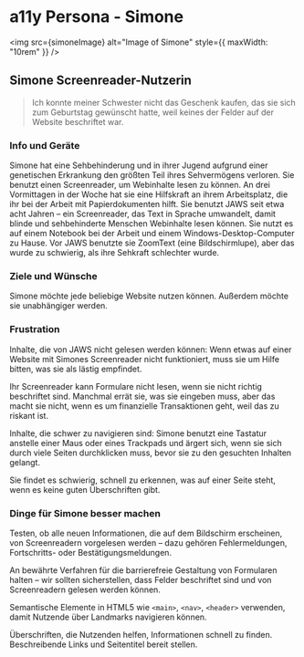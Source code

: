 
<Meta title="Accessibility/Personas/Simone" />

# a11y Persona - Simone

<img src={simoneImage} alt="Image of Simone" style={{ maxWidth: "10rem" }} />

## Simone Screenreader-Nutzerin

> Ich konnte meiner Schwester nicht das Geschenk kaufen, das sie sich zum
> Geburtstag gewünscht hatte, weil keines der Felder auf der Website beschriftet
> war.

### Info und Geräte

Simone hat eine Sehbehinderung und in ihrer Jugend aufgrund einer genetischen
Erkrankung den größten Teil ihres Sehvermögens verloren. Sie benutzt einen
Screenreader, um Webinhalte lesen zu können. An drei Vormittagen in der Woche
hat sie eine Hilfskraft an ihrem Arbeitsplatz, die ihr bei der Arbeit mit
Papierdokumenten hilft. Sie benutzt JAWS seit etwa acht Jahren – ein
Screenreader, das Text in Sprache umwandelt, damit blinde und sehbehinderte
Menschen Webinhalte lesen können. Sie nutzt es auf einem Notebook bei der Arbeit
und einem Windows-Desktop-Computer zu Hause. Vor JAWS benutzte sie ZoomText
(eine Bildschirmlupe), aber das wurde zu schwierig, als ihre Sehkraft schlechter
wurde.

### Ziele und Wünsche

Simone möchte jede beliebige Website nutzen können. Außerdem möchte sie
unabhängiger werden.

### Frustration

Inhalte, die von JAWS nicht gelesen werden können: Wenn etwas auf einer Website
mit Simones Screenreader nicht funktioniert, muss sie um Hilfe bitten, was sie
als lästig empfindet.

Ihr Screenreader kann Formulare nicht lesen, wenn sie nicht richtig beschriftet
sind. Manchmal errät sie, was sie eingeben muss, aber das macht sie nicht, wenn
es um finanzielle Transaktionen geht, weil das zu riskant ist.

Inhalte, die schwer zu navigieren sind: Simone benutzt eine Tastatur anstelle
einer Maus oder eines Trackpads und ärgert sich, wenn sie sich durch viele
Seiten durchklicken muss, bevor sie zu den gesuchten Inhalten gelangt.

Sie findet es schwierig, schnell zu erkennen, was auf einer Seite steht, wenn es
keine guten Überschriften gibt.

### Dinge für Simone besser machen

Testen, ob alle neuen Informationen, die auf dem Bildschirm erscheinen, von
Screenreadern vorgelesen werden – dazu gehören Fehlermeldungen, Fortschritts-
oder Bestätigungsmeldungen.

An bewährte Verfahren für die barrierefreie Gestaltung von Formularen halten –
wir sollten sicherstellen, dass Felder beschriftet sind und von Screenreadern
gelesen werden können.

Semantische Elemente in HTML5 wie `<main>`, `<nav>`, `<header>` verwenden, damit
Nutzende über Landmarks navigieren können.

Überschriften, die Nutzenden helfen, Informationen schnell zu finden.
Beschreibende Links und Seitentitel bereit stellen.
